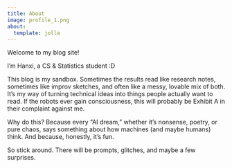 ```yaml
---
title: About
image: profile_1.png
about:
  template: jolla
---
```


Welcome to my blog site!

I’m Hanxi, a CS & Statistics student :D

This blog is my sandbox. Sometimes the results read like research notes, sometimes like improv sketches, and often like a messy, lovable mix of both. It’s my way of turning technical ideas into things people actually want to read. If the robots ever gain consciousness, this will probably be Exhibit A in their complaint against me.

Why do this? Because every “AI dream,” whether it’s nonsense, poetry, or pure chaos, says something about how machines (and maybe humans) think. And because, honestly, it’s fun.

So stick around. There will be prompts, glitches, and maybe a few surprises.


